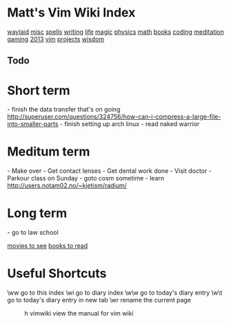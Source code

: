 = Matt's Vim Wiki Index =

[[waylaid]]
[[misc]]
[[spells]]
[[writing]]
[[life]]
[[magic]]
[[physics]]
[[math]]
[[books]]
[[coding]]
[[meditation]]
[[gaming]]
[[2013]]
[[vim]]
[[projects]]
[[wisdom]]

== Todo ==

= Short term =
- finish the data transfer that's on going http://superuser.com/questions/324756/how-can-i-compress-a-large-file-into-smaller-parts
- finish setting up arch linux 
- read naked warrior

= Meditum term = 
- Make over
- Get contact lenses
- Get dental work done
- Visit doctor
- Parkour class on Sunday
- goto cosm sometime
- learn http://users.notam02.no/~kjetism/radium/

= Long term = 
- go to law school

[[movies to see]]
[[books to read]]

= Useful Shortcuts =

\ww             go to this index
\wi             go to diary index
\w\w            go to today's diary entry
\w\t            go to today's diary entry in new tab
\wr             rename the current page
:h vimwiki      view the manual for vim wiki
